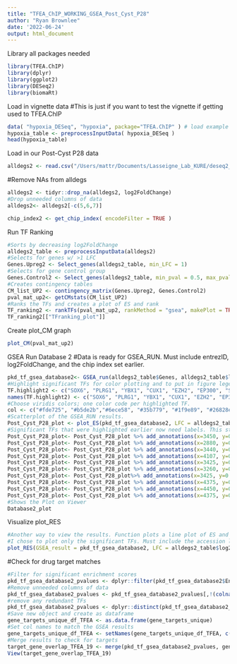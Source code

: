 ---
title: "TFEA_ChIP_WORKING_GSEA_Post_Cyst_P28"
author: "Ryan Brownlee"
date: '2022-06-24'
output: html_document
---
Library all packages needed
```{r}
library(TFEA.ChIP)
library(dplyr)
library(ggplot2)
library(DESeq2)
library(biomaRt)
```

Load in vignette data 
#This is just if you want to test the vignette if getting used to TFEA.ChIP
```{r}
data( "hypoxia_DESeq", "hypoxia", package="TFEA.ChIP" ) # load example datasets
hypoxia_table <- preprocessInputData( hypoxia_DESeq )
head(hypoxia_table)
```
Load in our Post-Cyst P28 data
```{r}
alldegs2 <- read.csv("/Users/mattr/Documents/Lasseigne_Lab_KURE/deseq2_fullres_19_database2.csv")
```
#Remove NAs from alldegs
```{r}
alldegs2 <- tidyr::drop_na(alldegs2, log2FoldChange)
#Drop unneeded columns of data
alldegs2<- alldegs2[-c(5,6,7)]
```

```{r}
chip_index2 <- get_chip_index( encodeFilter = TRUE )
```
Run TF Ranking
```{r}
#Sorts by decreasing log2FoldChange
alldegs2_table <- preprocessInputData(alldegs2)
#Selects for genes w/ >1 LFC
Genes.Upreg2 <- Select_genes(alldegs2_table, min_LFC = 1)
#Selects for gene control group
Genes.Control2 <- Select_genes(alldegs2_table, min_pval = 0.5, max_pval = 1, min_LFC = -0.25, max_LFC = 0.25)
#Creates contingency tables
CM_list_UP2 <- contingency_matrix(Genes.Upreg2, Genes.Control2)
pval_mat_up2<- getCMstats(CM_list_UP2)
#Ranks the TFs and creates a plot of ES and rank
TF_ranking2 <- rankTFs(pval_mat_up2, rankMethod = "gsea", makePlot = TRUE)
TF_ranking2[["TFranking_plot"]]
```
Create plot_CM graph
```{r}
plot_CM(pval_mat_up2)
```
GSEA Run Database 2
#Data is ready for GSEA_RUN. Must include entrezID, log2FoldChange, and the chip index set earlier.
```{r}
pkd_tf_gsea_database2<- GSEA_run(alldegs2_table$Genes, alldegs2_table$log2FoldChange, chip_index2, get.RES = TRUE)
#Highlight significant TFs for color plotting and to put in figure legend
TF.highlight2 <- c("SOX6", "PLRG1", "YBX1", "CUX1", "EZH2", "EP300", "SUZ12", "IKZF1", "NONO", "NBN")
names(TF.highlight2) <- c("SOX6", "PLRG1", "YBX1", "CUX1", "EZH2", "EP300", "SUZ12", "NONO", "IKZF1", "NBN")
#Choose viridis colors; one color code per highlighted TF.
col <- c("#fde725", "#b5de2b","#6ece58", "#35b779", "#1f9e89", "#26828e", "#31688e", "#3e4989", "#482878", "#440154")
#Scatterplot of the GSEA_RUN results.
Post_Cyst_P28_plot <- plot_ES(pkd_tf_gsea_database2, LFC = alldegs2_table$log2FoldChange, specialTF = TF.highlight2, TF_colors = col, plot_title = "Transcription Factor Enrichment: Cystic P28")
#Significant TFs that were highlighted earlier now need labels. This step adds a label at the approximate location of each of the highlighted TFs.
Post_Cyst_P28_plot<- Post_Cyst_P28_plot %>% add_annotations(x=3450, y=0.46402, xref= "x", yref= "y", text = "SOX6", xanchor='top', showarrow = T, arrowhead = 3, arrowsize = 0.3, font = list(size = 10), ax=18, ay= -10)
Post_Cyst_P28_plot<- Post_Cyst_P28_plot %>% add_annotations(x=2880, y=0.43431, xref= "x", yref= "y", text = "PLRG1", xanchor='right', showarrow = T, arrowhead = 3, arrowsize = .3, font = list(size = 10), ax=20, ay= -10)
Post_Cyst_P28_plot<- Post_Cyst_P28_plot %>% add_annotations(x=3440, y=0.43500, xref= "x", yref= "y", text = "YBX1", xanchor='right', showarrow = T, arrowhead = 3, arrowsize = .3, font = list(size = 9), ax=32, ay= -12)
Post_Cyst_P28_plot<- Post_Cyst_P28_plot %>% add_annotations(x=4107, y=0.41200, xref= "x", yref= "y", text = "CUX1", xanchor='left', showarrow = T, arrowhead = 3, arrowsize = .3, font = list(size = 9), ax=30, ay= -8)
Post_Cyst_P28_plot<- Post_Cyst_P28_plot %>% add_annotations(x=3425, y=0.41300, xref= "x", yref= "y", text = "EZH2", xanchor='left', showarrow = T, arrowhead = 3, arrowsize = .3, font = list(size = 10), ax=36, ay= -17)
Post_Cyst_P28_plot<- Post_Cyst_P28_plot %>% add_annotations(x=3260, y=0.40000, xref= "x", yref= "y", text = "EP300", xanchor='left', showarrow = T, arrowhead = 3, arrowsize = .3, font = list(size = 9), ax=15, ay= 2)
Post_Cyst_P28_plot<- Post_Cyst_P28_plot%>% add_annotations(x=3425, y=0.388, xref= "x", yref= "y", text = "SUZ12", xanchor='right', showarrow = TRUE, arrowhead = 3, arrowsize = .3, font = list(size = 9), ax= 52, ay= 14)
Post_Cyst_P28_plot<- Post_Cyst_P28_plot %>% add_annotations(x=4375, y=0.40700, xref= "x", yref= "y", text = "NONO", xanchor='left', showarrow = T, arrowhead = 3, arrowsize = .3, font = list(size = 9), ax=15, ay= -1)
Post_Cyst_P28_plot<- Post_Cyst_P28_plot %>% add_annotations(x=4450, y=0.39222, xref= "x", yref= "y", text = "IKZF1", xanchor='left', showarrow = T, arrowhead = 3, arrowsize = .3, font = list(size = 9), ax=15, ay= 3)
Post_Cyst_P28_plot<- Post_Cyst_P28_plot %>% add_annotations(x=4375, y=0.38709, xref= "x", yref= "y", text = "NBN", xanchor='left', showarrow = T, arrowhead = 3, arrowsize = 0.3, font = list(size = 10), ax=30, ay= 12)
#Shows the Plot on Viewer
Database2_plot
```
Visualize plot_RES
```{r}
#Another way to view the results. Function plots a line plot of ES and log2FoldChange
#I chose to plot only the significant TFs. Must include the accession label which can be taken from the scatterplot.
plot_RES(GSEA_result = pkd_tf_gsea_database2, LFC = alldegs2_table$log2FoldChange, TF = c("SOX6", "PLRG1", "YBX1", "CUX1", "EZH2", "EP300", "SUZ12","NONO", "CEBPB", "EBF1", "MEF2A", "RNF2", "RXRA", "JUND", "JUN", "TBLIXR1", "TCF7", "SMC3", "TEAD4", "RAD21", "CTCF", "NFIC", "FOSL2", "SMC3", "GATA2", "STAT5A", "JUND"), Accession = c("ENCSR543BVU.SOX6.Hep-G2", "ENCSR019KPC.PLRG1.Hep-G2", "ENCSR799GOY.YBX1.Hep-G2", "ENCSR205SKQ.YBX1.GM12878", "ENCSR000DYR.CUX1.GM12878", "ENCSR000ARI.EZH2.Hep-G2", "ENCSR000ASY.EZH2.WA01", "ENCSR000DZG.EP300.GM12878", "ENCSR000DZD.EP300.GM12878", "ENCSR000ECV.EP300.HeLa-S3", "ENCSR091BOQ.SUZ12.GM12878", "ENCSR476BQA.NONO.Hep-G2","ENCSR000BRX.CEBPB.GM12878", "ENCSR000DZQ.EBF1.GM12878", "ENCSR000DZQ.EBF1.GM12878", "ENCSR000BVC.MEF2A.SK-N-SH", "ENCSR784VUY.RNF2.WA01", "ENCSR000BVG.RXRA.SK-N-SH", "ENCSR000BSK.JUND.SK-N-SH", "ENCSR000EDG.JUN.HeLa-S3", "ENCSR000EFA.JUN.endothelial_umbilical-vein", "ENCSR501DKS.TCF7.GM12878", "ENCSR000EDC.STAT3.HeLa-S3", "ENCSR000BUQ.TEAD4.SK-N-SH", "ENCSR635OSG.RAD21.liver", "ENCSR000DLK.CTCF.WA01", "ENCSR000BNH.CTCF.WA01", "ENCSR000ALA.CTCF.endothelial_umbilical-vein", "ENCSR000BRN.NFIC.GM12878", "ENCSR000BVB.FOSL2.SK-N-SH", "ENCSR000DZP.SMC3.GM12878", "ENCSR000EVW.GATA2.endothelial_umbilical-vein", "ENCSR000BMY.RAD21.GM12878", "ENCSR000EAC.RAD21.GM12878", "ENCSR000BQZ.STAT5A.GM12878", "ENCSR000BSK.JUND.SK-N-SH"))
```
#Check for drug target matches
```{r}
#Filter for significant enrichment scores
pkd_tf_gsea_database2_pvalues <- dplyr::filter(pkd_tf_gsea_database2$Enrichment.table, pval.adj < 0.05)
#Remove unneeded columns of data
pkd_tf_gsea_database2_pvalues <- pkd_tf_gsea_database2_pvalues[,!(colnames(pkd_tf_gsea_database2_pvalues) %in% c("Accession", "Cell", "Treatment", "Arg.ES", "p.val"))]
#remove any redundant TFs
pkd_tf_gsea_database2_pvalues <- dplyr::distinct(pkd_tf_gsea_database2_pvalues, TF, .keep_all = TRUE)
#Save new object and create as dataframe
gene_targets_unique_df_TFEA <- as.data.frame(gene_targets_unique)
#Set col names to match the GSEA results
gene_targets_unique_df_TFEA <- setNames(gene_targets_unique_df_TFEA, c("TF"))
#Merge results to check for targets
target_gene_overlap_TFEA_19 <- merge(pkd_tf_gsea_database2_pvalues, gene_targets_unique_df_TFEA, by = "TF")
View(target_gene_overlap_TFEA_19)
```
